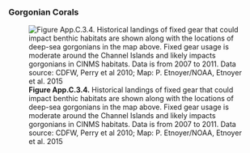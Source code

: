 ### Gorgonian Corals

![**Figure App.C.3.4.** Historical landings of fixed gear that could impact benthic habitats are shown along with the locations of deep-sea gorgonians in the map above. Fixed gear usage is moderate around the Channel Islands and likely impacts gorgonians in CINMS habitats. Data is from 2007 to 2011. Data source: CDFW, Perry et al 2010; Map: P. Etnoyer/NOAA, Etnoyer et al. 2015](../img/cinms_cr/App.C.3.4_SWFSC_Fixed2007-2011_Gorgonians.jpg)
